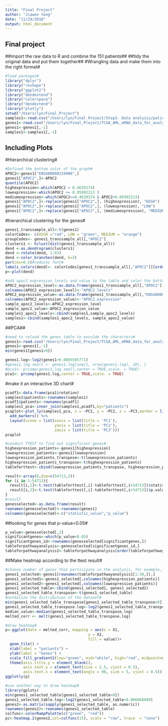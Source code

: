 ```yaml
---
title: "Final Project"
author: "Jiawen Yang"
date: "11/29/2018"
output: html_document
---
```

## Final project ##
##import the raw data to R and combine the 151 patients##
##tidy the original data and put them together##
#Wrangling data and make them into the right format#
```r
#load packages#
library("dplyr")
library("reshape")
library("ggplot2")
library("dendextend")
library("colorspace")
library("dendextend")
library("plotly")
setwd("/Users/lyn/Final_Project")
samples1<-read.csv("/Users/lyn/Final_Project/Step3. Data analysis/patient_sample.csv", header = TRUE, sep = ",", quote = "\"", dec = ".", fill = TRUE, row.names = 2)
genes1<-read.csv("/Users/lyn/Final_Project/TCGA_AML_mRNA_data_for_analysis.csv", header = TRUE, sep = ",", quote = "\"", dec = ".", fill = TRUE, row.names = 2)
genes1<-genes1[,-1]
samples1<-samples1[,-1]

```

## Including Plots
#Hierarchical clustering#
```r
#Defined the bottom color of the graph#
APOC2<-genes1["ENSG00000234906",]
genes1["APOC2",]<-APOC2
quantile(APOC2)
highexpression<-which(APOC2 > 0.4639374)
lowexpression<-which(APOC2 <= 0.05992213 )
mediumexpression<-which(APOC2<=0.4639374 & APOC2>0.05992213)
genes1["APOC2",]<-replace(genes1["APOC2",], (highexpression), "HIGH")
genes1["APOC2",]<-replace(genes1["APOC2",], (lowexpression), "LOW")
genes1["APOC2",]<-replace(genes1["APOC2",], (mediumexpression), "MEDIUM")
```
#hierarchical clustering for the genes#
```r
genes1_transsample_all<-t(genes1)
colorCodes<- c(HIGH ="red", LOW = "green", MEDIUM = "orange")
groupCodes<- genes1_transsample_all[,"APOC2"]
clusters1 <- hclust(dist(genes1_transsample_all))
dend <-as.dendrogram(clusters1)
dend <-rotate(dend, 1:93)
dend <-color_branches(dend, k=3)
par(cex=0.5)#reduces font#
labels_colors(dend)<- colorCodes[genes1_transsample_all[,"APOC2"]][order.dendrogram(dend)]
p<-plot(dend)
```

```r
#add apoc2 expression levels and value to the table and color the bottom lable accordingly#
APOC2_expression_level<-as.data.frame(genes1_transsample_all[,"APOC2"])
colnames(APOC2_expression_level)<-"APOC2_levels"
APOC2_expression_value<-as.data.frame(genes1_transsample_all[,"ENSG00000234906"])
colnames(APOC2_expression_value)<-"APOC2_expression"
sample_apoc2_levels<-APOC2_expression_level
sample_apoc2_value<-APOC2_expression_value
samples1_apoc2_levels<-cbind(samples1,sample_apoc2_levels)
samples1<-cbind(samples1_apoc2_levels, sample_apoc2_value)
```

##PCA##
```r
#need to reload the genes table to exculde the characters#
genes1<-read.csv("/Users/lyn/Final_Project/TCGA_AML_mRNA_data_for_analysis.csv", header = TRUE, sep = ",", quote = "\"", dec = ".", fill = TRUE, row.names = 2)
genes1<-genes1[,-1]
min(genes1[genes1>0])

genes1.log<-log2(genes1+0.0005565771)
#genes1.log.small <- genes1.log[seq(1, nrow(genes1.log), 20), ]
#pca1<- prcomp(genes1.log.small,center = TRUE,scale. = TRUE)
pca1<- prcomp(genes1.log,center = TRUE,scale. = TRUE)
```
#make it an interactive 3D chart#
```r
pcadf1<-data.frame(pca1$rotation)
samples1$patients<-rownames(samples1)
pcadf1$patients<-rownames(pcadf1)
samples1_pca<-inner_join(samples1,pcadf1,by="patients")
pcaplot<-plot_ly(samples1_pca, x = ~PC1, y = ~PC2, z = ~PC3,marker = list(symbol = 'circle', sizemode = 'diameter'), sizes = ~APOC2_expression, color = ~RACE, colors = ("Spectral"))%>%
  add_markers() %>%
  layout(scene = list(xaxis = list(title = 'PC1'),
                      yaxis = list(title = 'PC2'),
                      zaxis = list(title = 'PC3')))
pcaplot
```


```r
#conduct TTEST to find out significant genes#
highexpression_patients<-genes1[highexpression]
lowexpression_patients<-genes1[lowexpression]
lowexpression_patients_transpose<-t(lowexpression_patients)
highexpression_patients_transpose<-t(highexpression_patients)
tableforttest<-cbind(lowexpression_patients_transpose, highexpression_patients_transpose)

result<-array(0,dim=c(54713,2))
for (i in 1:54713){
  result[i,1]<-t.test(tableforttest[,i]-tableforttest[,i+54713])$statistic
  result[i,2]<-t.test(tableforttest[,i]-tableforttest[,i+54713])$p.value
}
#result
genesselected<-as.data.frame(result)
rownames(genesselected)<-rownames(genes1)
colnames(genesselected)<-c("statistic_value","p_value")
```
##looking for genes that p-value<0.05#
```r
p_value<-genesselected[,2]
significantgenes<-which(p_value<0.05)
significantgenes_id<-rownames(genesselected[significantgenes,])
tableforpathwayanalysis<-genesselected[significantgenes_id,]
tableforpathwayanalysis1<-tableforpathwayanalysis[order(tableforpathwayanalysis[,"p_value"]),]
```

##Make heatmap according to the ttest result#
```r
#choose number of genes that participate in the analysis, for example,1:100#
genes1_selected<-genes1[rownames(tableforpathwayanalysis1[1:30,]),]
genes1_selected1<-genes1_selected[,colnames(highexpression_patients)]
genes1_selected2<-genes1_selected[,colnames(lowexpression_patients)]
genes1_selected_table<-cbind(genes1_selected1, genes1_selected2)
genes1_selected_table_transpose<-t(genes1_selected_table)
#normalize the distribution of the dataset#
min(genes1_selected_table_transpose[genes1_selected_table_transpose>0])
genes1_selected_table_transpose.log<-log2(genes1_selected_table_transpose+0.003231274)
median_value<-median(genes1_selected_table_transpose.log)
melted_corr <- melt(genes1_selected_table_transpose.log)

```

```r
#draw heatmap#
p<-ggplot(data = melted_corr, mapping = aes(x = X1,
                                     y = X2,
                                     fill = value))+
  geom_tile() +
  xlab(label = "patients") +
  ylab(label = "Genes") +
  scale_fill_gradient2(low="green", mid="white", high="red", midpoint=median_value) +
  theme(axis.title.y = element_blank(),
        axis.text.y = element_text(size = 2.5, vjust = 0.5),
        axis.text.x = element_text(angle = 90, size = 5, vjust = 0.5))
ggplotly(p)
```

```r
#use another way to draw heatmap#
library(gplots)
min(genes1_selected_table[genes1_selected_table>0])
genes1_selected_table.log<-log2(genes1_selected_table+0.006068098)
genes2<-as.matrix(sapply(genes1_selected_table, as.numeric))
rownames(genes2)<-rownames(genes1_selected_table)
colfunc<-colorRampPalette(c("green", "red"))
pc<-heatmap.2(genes2,col=colfunc(15), scale = "row", trace  = "none")

```

